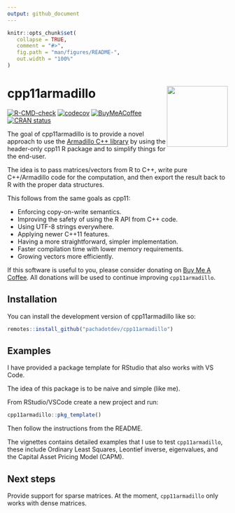```yaml
---
output: github_document
---
```


<!-- README.md is generated from README.Rmd. Please edit that file -->

```r
knitr::opts_chunk$set(
   collapse = TRUE,
   comment = "#>",
   fig.path = "man/figures/README-",
   out.width = "100%"
)
```

# cpp11armadillo <img src="man/figures/logo.svg" align="right" height="139" alt="" />

<!-- badges: start -->
[![R-CMD-check](https://github.com/pachadotdev/cpp11armadillo/actions/workflows/R-CMD-check.yaml/badge.svg)](https://github.com/pachadotdev/cpp11armadillo/actions/workflows/R-CMD-check.yaml)
[![codecov](https://app.codecov.io/gh/pachadotdev/cpp11armadillo/graph/badge.svg?token=mWfiUCgfNu)](https://app.codecov.io/gh/pachadotdev/cpp11armadillo)
[![BuyMeACoffee](https://raw.githubusercontent.com/pachadotdev/buymeacoffee-badges/main/bmc-donate-white.svg)](https://buymeacoffee.com/pacha)
[![CRAN status](https://www.r-pkg.org/badges/version/cpp11armadillo)](https://CRAN.R-project.org/package=cpp11armadillo)
<!-- badges: end -->

The goal of cpp11armadillo is to provide a novel approach to use the [Armadillo
C++ library](https://arma.sourceforge.net/docs.html) by using the header-only
cpp11 R package and to simplify things for the end-user.

The idea is to pass matrices/vectors from R to C++, write pure C++/Armadillo
code for the computation, and then export the result back to R with the proper
data structures.

This follows from the same goals as cpp11:

* Enforcing copy-on-write semantics.
* Improving the safety of using the R API from C++ code.
* Using UTF-8 strings everywhere.
* Applying newer C++11 features.
* Having a more straightforward, simpler implementation.
* Faster compilation time with lower memory requirements.
* Growing vectors more efficiently.

If this software is useful to you, please consider donating on
[Buy Me A Coffee](https://buymeacoffee.com/pacha). All donations will
be used to continue improving `cpp11armadillo`.

## Installation

You can install the development version of cpp11armadillo like so:

``` r
remotes::install_github("pachadotdev/cpp11armadillo")
```

## Examples

I have provided a package template for RStudio that also works with VS Code.

The idea of this package is to be naive and simple (like me).

From RStudio/VSCode create a new project and run:

```r
cpp11armadillo::pkg_template()
```

Then follow the instructions from the README.

The vignettes contains detailed examples that I use to test `cpp11armadillo`,
these include Ordinary Least Squares, Leontief inverse, eigenvalues, and the
Capital Asset Pricing Model (CAPM).

## Next steps

Provide support for sparse matrices. At the moment, `cpp11armadillo` only works
with dense matrices.
